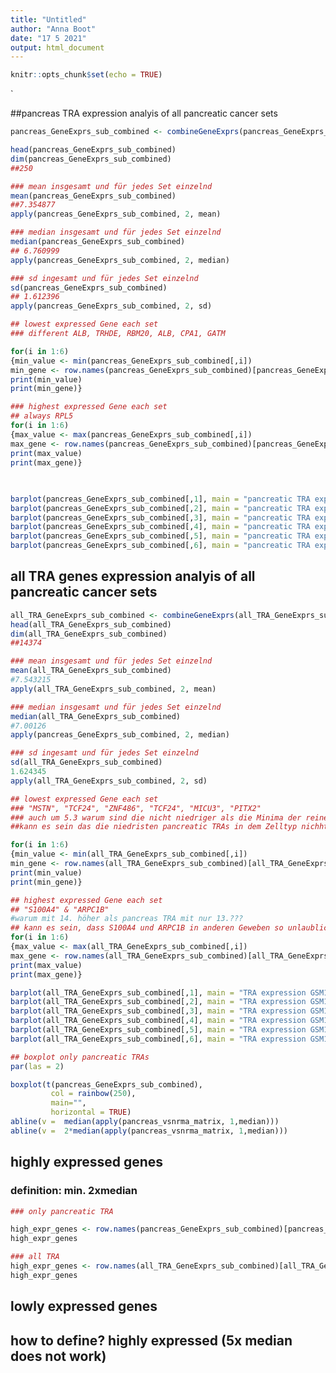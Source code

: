 ```yaml
---
title: "Untitled"
author: "Anna Boot"
date: "17 5 2021"
output: html_document
---
```


```r
knitr::opts_chunk$set(echo = TRUE)
```
`

##pancreas TRA expression analyis of all pancreatic cancer sets
```r
pancreas_GeneExprs_sub_combined <- combineGeneExprs(pancreas_GeneExprs_sub)

head(pancreas_GeneExprs_sub_combined)
dim(pancreas_GeneExprs_sub_combined)
##250
```

```r
### mean insgesamt und für jedes Set einzelnd
mean(pancreas_GeneExprs_sub_combined)
##7.354877
apply(pancreas_GeneExprs_sub_combined, 2, mean)

### median insgesamt und für jedes Set einzelnd
median(pancreas_GeneExprs_sub_combined)
## 6.760999
apply(pancreas_GeneExprs_sub_combined, 2, median)

### sd ingesamt und für jedes Set einzelnd
sd(pancreas_GeneExprs_sub_combined)
## 1.612396
apply(pancreas_GeneExprs_sub_combined, 2, sd)

```



```r
## lowest expressed Gene each set
### different ALB, TRHDE, RBM20, ALB, CPA1, GATM

for(i in 1:6)
{min_value <- min(pancreas_GeneExprs_sub_combined[,i])
min_gene <- row.names(pancreas_GeneExprs_sub_combined)[pancreas_GeneExprs_sub_combined[,i] == min_value]
print(min_value)
print(min_gene)}
```
```r
### highest expressed Gene each set
## always RPL5
for(i in 1:6)
{max_value <- max(pancreas_GeneExprs_sub_combined[,i])
max_gene <- row.names(pancreas_GeneExprs_sub_combined)[pancreas_GeneExprs_sub_combined[,i] == max_value]
print(max_value)
print(max_gene)}

```
```r

```


## 
```r
barplot(pancreas_GeneExprs_sub_combined[,1], main = "pancreatic TRA expression GSM1446171", xlab= "genes", )
barplot(pancreas_GeneExprs_sub_combined[,2], main = "pancreatic TRA expression GSM1446172", xlab= "genes")
barplot(pancreas_GeneExprs_sub_combined[,3], main = "pancreatic TRA expression GSM1446173", xlab= "genes")
barplot(pancreas_GeneExprs_sub_combined[,4], main = "pancreatic TRA expression GSM1446174", xlab= "genes")
barplot(pancreas_GeneExprs_sub_combined[,5], main = "pancreatic TRA expression GSM1446175", xlab= "genes")
barplot(pancreas_GeneExprs_sub_combined[,6], main = "pancreatic TRA expression GSM1446176", xlab= "genes")
```


## all TRA genes expression analyis of all pancreatic cancer sets
```r
all_TRA_GeneExprs_sub_combined <- combineGeneExprs(all_TRA_GeneExprs_sub)
head(all_TRA_GeneExprs_sub_combined)
dim(all_TRA_GeneExprs_sub_combined)
##14374
```

```r
### mean insgesamt und für jedes Set einzelnd
mean(all_TRA_GeneExprs_sub_combined)
#7.543215
apply(all_TRA_GeneExprs_sub_combined, 2, mean)

### median insgesamt und für jedes Set einzelnd
median(all_TRA_GeneExprs_sub_combined)
#7.00126
apply(pancreas_GeneExprs_sub_combined, 2, median)

### sd ingesamt und für jedes Set einzelnd
sd(all_TRA_GeneExprs_sub_combined)
1.624345
apply(all_TRA_GeneExprs_sub_combined, 2, sd)

```

```r
## lowest expressed Gene each set
### "MSTN", "TCF24", "ZNF486", "TCF24", "MICU3", "PITX2"
### auch um 5.3 warum sind die nicht niedriger als die Minima der reinen pancreatic TRA???
##kann es sein das die niedristen pancreatic TRAs in dem Zelltyp nichht vorkommen?

for(i in 1:6)
{min_value <- min(all_TRA_GeneExprs_sub_combined[,i])
min_gene <- row.names(all_TRA_GeneExprs_sub_combined)[all_TRA_GeneExprs_sub_combined[,i] == min_value]
print(min_value)
print(min_gene)}

```
```r
## highest expressed Gene each set
## "S100A4" & "ARPC1B"
#warum mit 14. höher als pancreas TRA mit nur 13.???
## kann es sein, dass S100A4 und ARPC1B in anderen Geweben so unlaublich hoch exprimiert werden, dass sie diesen zugeordnet werden, obwohl sie auch in anderen Geweben noch sehr hoch exprimiert werden?
for(i in 1:6)
{max_value <- max(all_TRA_GeneExprs_sub_combined[,i])
max_gene <- row.names(all_TRA_GeneExprs_sub_combined)[all_TRA_GeneExprs_sub_combined[,i] == max_value]
print(max_value)
print(max_gene)}

```

```r

barplot(all_TRA_GeneExprs_sub_combined[,1], main = "TRA expression GSM1446171", xlab= "genes", )
barplot(all_TRA_GeneExprs_sub_combined[,2], main = "TRA expression GSM1446172", xlab= "genes")
barplot(all_TRA_GeneExprs_sub_combined[,3], main = "TRA expression GSM1446173", xlab= "genes")
barplot(all_TRA_GeneExprs_sub_combined[,4], main = "TRA expression GSM1446174", xlab= "genes")
barplot(all_TRA_GeneExprs_sub_combined[,5], main = "TRA expression GSM1446175", xlab= "genes")
barplot(all_TRA_GeneExprs_sub_combined[,6], main = "TRA expression GSM1446176", xlab= "genes")
```
```r
## boxplot only pancreatic TRAs
par(las = 2)

boxplot(t(pancreas_GeneExprs_sub_combined),
         col = rainbow(250),
         main="",
         horizontal = TRUE)
abline(v =  median(apply(pancreas_vsnrma_matrix, 1,median)))
abline(v =  2*median(apply(pancreas_vsnrma_matrix, 1,median)))
```

## highly expressed genes
### definition: min. 2xmedian 

```r
### only pancreatic TRA

high_expr_genes <- row.names(pancreas_GeneExprs_sub_combined)[pancreas_GeneExprs_sub_combined > 2*median(pancreas_GeneExprs_sub_combined)]
high_expr_genes

```

```r
### all TRA
high_expr_genes <- row.names(all_TRA_GeneExprs_sub_combined)[all_TRA_GeneExprs_sub_combined > 2*median(all_TRA_GeneExprs_sub_combined)]
high_expr_genes
```

## lowly expressed genes
## how to define? highly expressed (5x median does not work)

